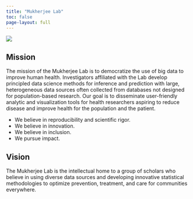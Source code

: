 ```yaml
---
title: "Mukherjee Lab"
toc: false
page-layout: full
---
```


::: {.column-page-inset}
![](images/banner-images/landing-page.jpg)
:::

## Mission

The mission of the Mukherjee Lab is to democratize the use of big data to improve human health. Investigators affiliated with the Lab develop principled data science methods for inference and prediction with large, heterogeneous data sources often collected from databases not designed for population-based research. Our goal is to disseminate user-friendly analytic and visualization tools for health researchers aspiring to reduce disease and improve health for the population and the patient. 

- We believe in reproducibility and scientific rigor. 
- We believe in innovation. 
- We believe in inclusion. 
- We pursue impact. 


## Vision 

The Mukherjee Lab is the intellectual home to a group of scholars who believe in using diverse data sources and developing innovative statistical methodologies to optimize prevention, treatment, and care for communities everywhere.